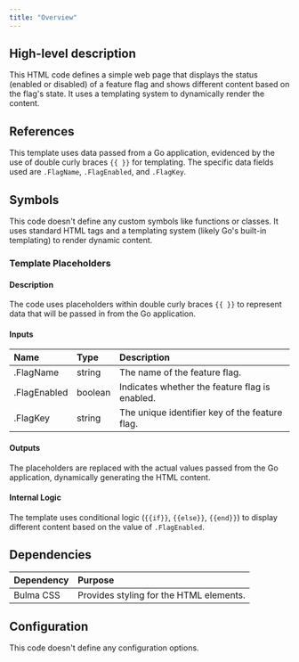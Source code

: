 ```yaml
---
title: "Overview"
---
```


## High-level description
This HTML code defines a simple web page that displays the status (enabled or disabled) of a feature flag and shows different content based on the flag's state. It uses a templating system to dynamically render the content.

## References
This template uses data passed from a Go application, evidenced by the use of double curly braces `{{ }}` for templating. The specific data fields used are `.FlagName`, `.FlagEnabled`, and `.FlagKey`.

## Symbols
This code doesn't define any custom symbols like functions or classes. It uses standard HTML tags and a templating system (likely Go's built-in templating) to render dynamic content.

### Template Placeholders
#### Description
The code uses placeholders within double curly braces `{{ }}` to represent data that will be passed in from the Go application.

#### Inputs
| Name | Type | Description |
|:-----|:-----|:------------|
| .FlagName | string | The name of the feature flag. |
| .FlagEnabled | boolean | Indicates whether the feature flag is enabled. |
| .FlagKey | string | The unique identifier key of the feature flag. |

#### Outputs
The placeholders are replaced with the actual values passed from the Go application, dynamically generating the HTML content.

#### Internal Logic
The template uses conditional logic (`{{if}}`, `{{else}}`, `{{end}}`) to display different content based on the value of `.FlagEnabled`. 

## Dependencies
| Dependency | Purpose |
|:-----------|:--------|
| Bulma CSS | Provides styling for the HTML elements. |

## Configuration
This code doesn't define any configuration options.
